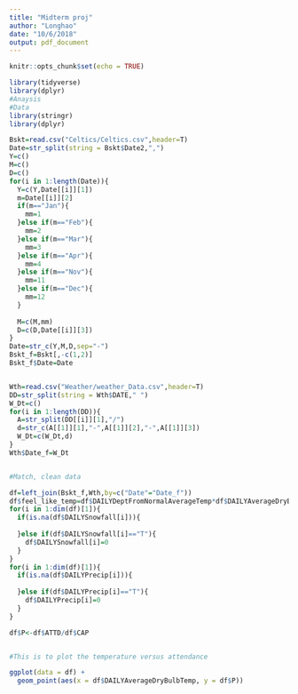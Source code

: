 ```yaml
---
title: "Midterm proj"
author: "Longhao"
date: "10/6/2018"
output: pdf_document
---
```


```r
knitr::opts_chunk$set(echo = TRUE)
```


```r
library(tidyverse)
library(dplyr)
#Anaysis
#Data
library(stringr)
library(dplyr)

Bskt=read.csv("Celtics/Celtics.csv",header=T)
Date=str_split(string = Bskt$Date2,",")
Y=c()
M=c()
D=c()
for(i in 1:length(Date)){
  Y=c(Y,Date[[i]][1])
  m=Date[[i]][2]
  if(m=="Jan"){
    mm=1
  }else if(m=="Feb"){
    mm=2
  }else if(m=="Mar"){
    mm=3
  }else if(m=="Apr"){
    mm=4
  }else if(m=="Nov"){
    mm=11
  }else if(m=="Dec"){
    mm=12
  }
  
  M=c(M,mm)
  D=c(D,Date[[i]][3])
}
Date=str_c(Y,M,D,sep="-")
Bskt_f=Bskt[,-c(1,2)]
Bskt_f$Date=Date


Wth=read.csv("Weather/weather_Data.csv",header=T)
DD=str_split(string = Wth$DATE," ")
W_Dt=c()
for(i in 1:length(DD)){
  A=str_split(DD[[i]][1],"/")
  d=str_c(A[[1]][1],"-",A[[1]][2],"-",A[[1]][3])
  W_Dt=c(W_Dt,d)
}
Wth$Date_f=W_Dt


#Match, clean data

df=left_join(Bskt_f,Wth,by=c("Date"="Date_f"))
df$feel_like_temp=df$DAILYDeptFromNormalAverageTemp*df$DAILYAverageDryBulbTemp
for(i in 1:dim(df)[1]){
  if(is.na(df$DAILYSnowfall[i])){
    
  }else if(df$DAILYSnowfall[i]=="T"){
    df$DAILYSnowfall[i]=0
  }
}
for(i in 1:dim(df)[1]){
  if(is.na(df$DAILYPrecip[i])){
    
  }else if(df$DAILYPrecip[i]=="T"){
    df$DAILYPrecip[i]=0
  }
}

df$P<-df$ATTD/df$CAP


#This is to plot the temperature versus attendance

ggplot(data = df) +
  geom_point(aes(x = df$DAILYAverageDryBulbTemp, y = df$P))


```


